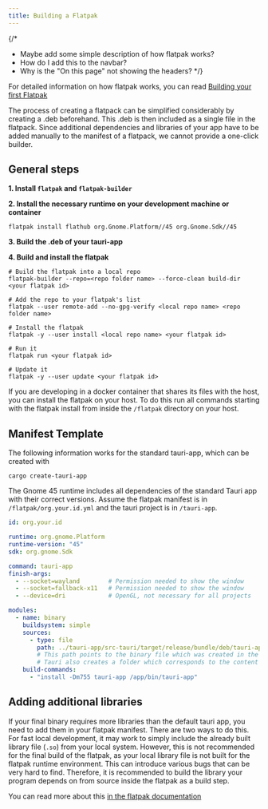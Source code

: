 ```yaml
---
title: Building a Flatpak
---
```


{/* 
- Maybe add some simple description of how flatpak works? 
- How do I add this to the navbar?
- Why is the "On this page" not showing the headers?
*/}

For detailed information on how flatpak works, you can read [Building your first Flatpak](https://docs.flatpak.org/en/latest/first-build.html)

The process of creating a flatpack can be simplified considerably by creating a .deb beforehand.
This .deb is then included as a single file in the flatpack.
Since additional dependencies and libraries of your app have to be added manually to the manifest of a flatpack, we cannot provide a one-click builder.

## General steps

**1. Install `flatpak` and `flatpak-builder`**

**2. Install the necessary runtime on your development machine or container**
```shell
flatpak install flathub org.Gnome.Platform//45 org.Gnome.Sdk//45
```

**3. Build the .deb of your tauri-app**

**4. Build and install the flatpak**
```shell
# Build the flatpak into a local repo
flatpak-builder --repo=<repo folder name> --force-clean build-dir <your flatpak id>

# Add the repo to your flatpak's list
flatpak --user remote-add --no-gpg-verify <local repo name> <repo folder name>

# Install the flatpak
flatpak -y --user install <local repo name> <your flatpak id>

# Run it
flatpak run <your flatpak id>

# Update it
flatpak -y --user update <your flatpak id>
```

If you are developing in a docker container that shares its files with the host, you can install the flatpak on your host.
To do this run all commands starting with the flatpak install from inside the `/flatpak` directory on your host.


## Manifest Template
The following information works for the standard tauri-app, which can be created with 
```shell
cargo create-tauri-app
```
The Gnome 45 runtime includes all dependencies of the standard Tauri app with their correct versions.
Assume the flatpak manifest is in `/flatpak/org.your.id.yml` and the tauri project is in `/tauri-app`.

```yaml
id: org.your.id

runtime: org.gnome.Platform
runtime-version: "45"
sdk: org.gnome.Sdk

command: tauri-app
finish-args:
  - --socket=wayland        # Permission needed to show the window
  - --socket=fallback-x11   # Permission needed to show the window
  - --device=dri            # OpenGL, not necessary for all projects

modules:
  - name: binary
    buildsystem: simple
    sources:
      - type: file
        path: ../tauri-app/src-tauri/target/release/bundle/deb/tauri-app_0.1.0_amd64/data/usr/bin/tauri-app
        # This path points to the binary file which was created in the .deb bundle. 
        # Tauri also creates a folder which corresponds to the content of the unpacked .deb.
    build-commands:
      - "install -Dm755 tauri-app /app/bin/tauri-app"
```

## Adding additional libraries
If your final binary requires more libraries than the default tauri app, you need to add them in your flatpak manifest.
There are two ways to do this. For fast local development, it may work to simply include the already built library file (`.so`) from your local system.
However, this is not recommended for the final build of the flatpak, as your local library file is not built for the flatpak runtime environment. 
This can introduce various bugs that can be very hard to find.
Therefore, it is recommended to build the library your program depends on from source inside the flatpak as a build step.

You can read more about this [in the flatpak documentation](https://docs.flatpak.org/en/latest/dependencies.html#bundling)

